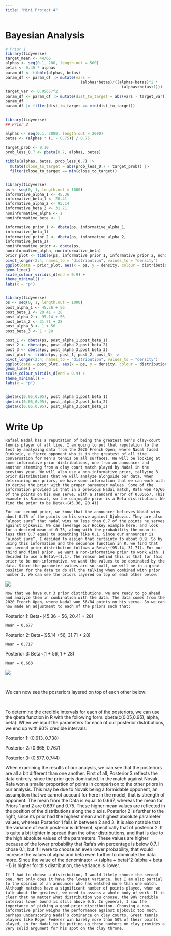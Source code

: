 ```yaml
---
title: "Mini Project 4"
---
```


# Bayesian Analysis

```r

# Prior 1
library(tidyverse)
target_mean <- 44/66
alphas <- seq(0.1, 200, length.out = 500)
betas <- 0.45 * alphas
param_df <- tibble(alphas, betas)
param_df <- param_df |> mutate(vars = 
                                 (alphas*betas)/((alphas+betas)^2 * 
                                                   (alphas+betas+1)))
target_var <- 0.05657^2
param_df <- param_df |> mutate(dist_to_target = abs(vars - target_var))
param_df
param_df |> filter(dist_to_target == min(dist_to_target))


library(tidyverse)
## Prior 2

alphas <- seq(0.1, 2000, length.out = 2000)
betas <- (alphas * (1 - 0.75)) / 0.75  

target_prob <- 0.10
prob_less_0.7 <- pbeta(0.7, alphas, betas) 

tibble(alphas, betas, prob_less_0.7) |>
  mutate(close_to_target = abs(prob_less_0.7 - target_prob)) |>
  filter(close_to_target == min(close_to_target))


library(tidyverse)
ps <- seq(0, 1, length.out = 1000)
informative_alpha_1 <- 45.36
informative_beta_1 <- 20.41
informative_alpha_2 <- 95.14
informative_beta_2 <- 31.71
noninformative_alpha <- 1
noninformative_beta <- 1

informative_prior_1 <- dbeta(ps, informative_alpha_1,
informative_beta_1)
informative_prior_2 <- dbeta(ps, informative_alpha_2,
informative_beta_2)
noninformative_prior <- dbeta(ps,
noninformative_alpha, noninformative_beta)
prior_plot <- tibble(ps, informative_prior_1, informative_prior_2, noninformative_prior) |>
pivot_longer(2:4, names_to = "distribution", values_to = "density")
ggplot(data = prior_plot, aes(x = ps, y = density, colour = distribution)) +
geom_line() +
scale_colour_viridis_d(end = 0.9) +
theme_minimal() +
labs(x = "p")


library(tidyverse)
ps <- seq(0, 1, length.out = 1000)
post_alpha_1 <- 45.36 + 56
post_beta_1 <- 20.41 + 28
post_alpha_2 <- 95.14 + 56
post_beta_2 <- 31.71 + 28
post_alpha_3 <- 1 + 56
post_beta_3 <- 1 + 28

post_1 <- dbeta(ps, post_alpha_1,post_beta_1)
post_2 <- dbeta(ps, post_alpha_2,post_beta_2)
post_3 <- dbeta(ps, post_alpha_3,post_beta_3)
post_plot <- tibble(ps, post_1, post_2, post_3) |>
pivot_longer(2:4, names_to = "distribution", values_to = "density")
ggplot(data = post_plot, aes(x = ps, y = density, colour = distribution)) +
geom_line() +
scale_colour_viridis_d(end = 0.9) +
theme_minimal() +
labs(x = "p")


qbeta(c(0.05,0.95), post_alpha_1,post_beta_1)
qbeta(c(0.05,0.95), post_alpha_2,post_beta_2)
qbeta(c(0.05,0.95), post_alpha_3,post_beta_3)


```

# Write Up

	Rafael Nadal has a reputation of being the greatest men’s clay-court tennis player of all time. I am going to put that reputation to the test by analyzing data from the 2020 French Open, where Nadal faced Djokovic, a fierce opponent who is in the greatest of all time conversation for men's tennis on all surfaces. We will be looking at some informative prior distributions, one from an announcer and another stemming from a clay court match played by Nadal in the previous year. We will also use a non-informative prior, tallying 3 prior distributions that we will analyze alongside our data. When determining our priors, we have some information that we can work with to derive the prior with the proper parameter values. Some of the information provided is that in a previous Nadal match, Rafa won 46/66 of the points on his own serve, with a standard error of 0.05657. This example is Binomial, so the conjugate prior is a Beta distribution. We find the prior to be Beta\~(45.36, 20.41)

	For our second prior, we know that the announcer believes Nadal wins about 0.75 of the points on his serve against Djokovic. They are also “almost sure” that nadal wins no less than 0.7 of the points he serves against Djokovic. We can leverage our Hockey example here, and look for a desired mean of 0.75, along with the probability the mean is less that 0.7 equal to something like 0.1. Since our announcer is “almost sure”, I decided to assign that certainty to about 0.9. So by using this information and the sequence function in R, we find that our second prior distribution follows a Beta\~(95.14, 31.71). For our third and final prior, we want a non-informative prior to work with. I decided to use a Beta\~(1,1). The reason behind this is that for this prior to be non-informative, we want the values to be dominated by the data. Since the parameter values are so small, we will be in a great position for the data to do all the talking when combined with prior number 3. We can see the priors layered on top of each other below: 

![](https://lh7-rt.googleusercontent.com/docsz/AD_4nXe7yagtuG8JLdNcz19J4y0t8W4cAmP3GC_d23H2HKJTTgxugrjNbri153dAm2eel3R763p_1GyByF6Gg4RtpZISXqan9mU3Ybi9aAFvb35B_MH1hor9IZ1cjeM_krBOC9okMrcl9A?key=7XsoAh2NeJSWHRXJVqT46ULX)

	Now that we have our 3 prior distributions, we are ready to go ahead and analyze them in combination with the data. The data comes from the 2020 French Open, where Nadal won 56/84 points on his serve. So we can now made an adjustment to each of the priors such that:

Posterior 1: Beta\~(45.36 + 56, 20.41 + 28) 

	Mean = 0.677

Posterior 2: Beta\~(95.14 +56, 31.71 + 28)

	Mean = 0.717

Posterior 3: Beta\~(1 + 56, 1 + 28)

	Mean = 0.663

![](https://lh7-rt.googleusercontent.com/docsz/AD_4nXf-zUwRejfpG1L5Vf_T1NbglM0VrRcGAQEFj9G9vVowVOk2yWd2gUMZW_97s8xfQgQeqbHG0Ug7SElD_Bgasj9fJzx18l4KCxQA-1BI7DZxskIzZocatVzquRKMdMcYAEuZG6b4?key=7XsoAh2NeJSWHRXJVqT46ULX)

\

We can now see the posteriors layered on top of each other below:

\

To determine the credible intervals for each of the posteriors, we can use the qbeta function in R with the following form: qbeta(c(0.05,0.95), alpha, beta). When we input the parameters for each of our posterior distributions, we end up with 90% credible intervals:

Posterior 1: (0.613, 0.738)

Posterior 2: (0.665, 0.767)

Posterior 3: (0.577, 0.744)

When examining the results of our analysis, we can see that the posteriors are all a bit different than one another. First of all, Posterior 3 reflects the data entirely, since the prior gets dominated. In the match against Novak, Rafa won a smaller proportion of points in comparison to the other priors in our analysis. This may be due to Novak being a formidable opponent, an assumption that we cannot account for here in the model, that is strength of opponent. The mean from the Data is equal to 0.667, whereas the mean for Priors 1 and 2 are 0.697 and 0.75. These higher mean values are reflected in the position of the distributions along the x axis. Posterior 2 is further to the right, since its prior had the highest mean and highest absolute parameter values, whereas Posterior 1 falls in between 2 and 3. It is also notable that the variance of each posterior is different, specifically that of posterior 2. It is quite a bit tighter in spread than the other distributions, and that is due to the high absolute values of the parameters. These values are higher because of the lower probability that Rafa’s win percentage is below 0.7. I chose 0.1, but if I were to choose an even lower probability, that would increase the values of alpha and beta even further to dominate the data more. Since the value of the denominator → (alpha + beta)\^2 (alpha + beta +1) is higher for this distribution, the variance is  lower.

	If I had to choose a distribution, I would likely choose the second one. Not only does it have the lowest variance, but I am also partial to the opinion of an announcer who has watched more than one match. Although matches have a significant number of points played, when we talk about the greatest, we need to assess a whole body of work. It is clear that no matter what distribution you choose, the 90% credible interval lower bound is still above 0.5. In general, I saw the importance of picking a good prior distribution. Choosing a non-informative prior weighs the performance against Djokovic too much, perhaps underscoring Nadal’s dominance on clay courts. Great tennis players like Roger Federer win barely more than 50% of their points played, so for Nadal to be putting up these numbers on clay provides a very solid argument for his spot on the clay throne.
